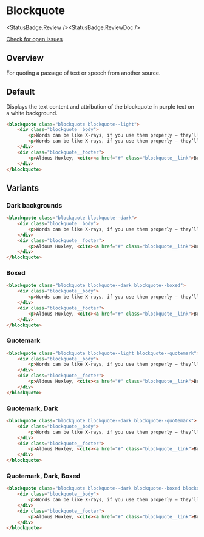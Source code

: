 
# Blockquote

<StatusBadge.Review /><StatusBadge.ReviewDoc />

<a href="https://github.com/uq-its-ss/design-system/issues" class="uq-button uq-button--text" target="_blank">Check for open issues</a>

## Overview

For quoting a passage of text or speech from another source.

## Default

Displays the text content and attribution of the blockquote in purple text on a white background. 

<Canvas withSource="none">
  <Story id="components-blockquote" />
</Canvas>

```html
<blockquote class="blockquote blockquote--light">
    <div class="blockquote__body">
        <p>Words can be like X-rays, if you use them properly — they’ll go through anything. You read and you’re pierced.</p>
        <p>Words can be like X-rays, if you use them properly — they’ll go through anything. You read and you’re pierced.</p>
    </div>
    <div class="blockquote__footer">
        <p>Aldous Huxley, <cite><a href="#" class="blockquote__link">Brave New World</a></cite></p>
    </div>
</blockquote>
```

## Variants

### Dark backgrounds

<Canvas withSource="none">
  <Story id="components-blockquote--blockquote-dark" />
</Canvas>

```html
<blockquote class="blockquote blockquote--dark">
    <div class="blockquote__body">
        <p>Words can be like X-rays, if you use them properly — they’ll go through anything. You read and you’re pierced.</p>
    </div>
    <div class="blockquote__footer">
        <p>Aldous Huxley, <cite><a href="#" class="blockquote__link">Brave New World</a></cite></p>
    </div>
</blockquote>
```

### Boxed

<Canvas withSource="none">
  <Story id="components-blockquote--blockquote-boxed" />
</Canvas>

```html
<blockquote class="blockquote blockquote--dark blockquote--boxed">
    <div class="blockquote__body">
        <p>Words can be like X-rays, if you use them properly — they’ll go through anything. You read and you’re pierced.</p>
    </div>
    <div class="blockquote__footer">
        <p>Aldous Huxley, <cite><a href="#" class="blockquote__link">Brave New World</a></cite></p>
    </div>
</blockquote>
```

### Quotemark

<Canvas withSource="none">
  <Story id="components-blockquote--blockquote-quotemark" />
</Canvas>

```html
<blockquote class="blockquote blockquote--light blockquote--quotemark">
    <div class="blockquote__body">
        <p>Words can be like X-rays, if you use them properly — they’ll go through anything. You read and you’re pierced.</p>
    </div>
    <div class="blockquote__footer">
        <p>Aldous Huxley, <cite><a href="#" class="blockquote__link">Brave New World</a></cite></p>
    </div>
</blockquote>
```

### Quotemark, Dark

<Canvas withSource="none">
  <Story id="components-blockquote--blockquote-quotemark-dark" />
</Canvas>

```html
<blockquote class="blockquote blockquote--dark blockquote--quotemark">
    <div class="blockquote__body">
        <p>Words can be like X-rays, if you use them properly — they’ll go through anything. You read and you’re pierced.</p>
    </div>
    <div class="blockquote__footer">
        <p>Aldous Huxley, <cite><a href="#" class="blockquote__link">Brave New World</a></cite></p>
    </div>
</blockquote>
```

### Quotemark, Dark, Boxed

<Canvas withSource="none">
  <Story id="components-blockquote--blockquote-quotemark-dark-boxed" />
</Canvas>

```html
<blockquote class="blockquote blockquote--dark blockquote--boxed blockquote--quotemark">
    <div class="blockquote__body">
        <p>Words can be like X-rays, if you use them properly — they’ll go through anything. You read and you’re pierced.</p>
    </div>
    <div class="blockquote__footer">
        <p>Aldous Huxley, <cite><a href="#" class="blockquote__link">Brave New World</a></cite></p>
    </div>
</blockquote>
```